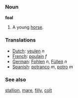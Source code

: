 === Noun ===

'''foal'''

#A young [[horse]].

=== Translations ===
*[[Dutch]]: [[veulen]] ''n''
*[[French]]: [[poulain]] ''f''
*[[German]]: [[Fohlen]] ''n'', [[Füllen]] ''n''
*[[Spanish]]: [[potranco]] ''m'', [[potro]] ''m''

=== See also ===
[[stallion]], [[mare]], [[filly]], [[colt]]